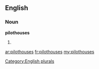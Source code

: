 ==English==

===Noun===
'''pilothouses'''

# {{plural of|[[pilothouse]]}}

[[Category:English plurals]]

[[ar:pilothouses]]
[[fr:pilothouses]]
[[my:pilothouses]]